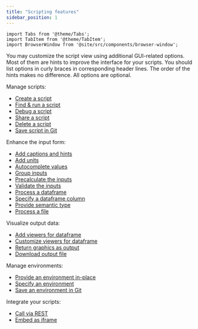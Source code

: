 ```yaml
---
title: "Scripting features"
sidebar_position: 1
---
```


```mdx-code-block
import Tabs from '@theme/Tabs';
import TabItem from '@theme/TabItem';
import BrowserWindow from '@site/src/components/browser-window';
```

You may customize the script view using additional GUI-related options.
Most of them are hints to improve the interface for your scripts.
You should list options in curly braces in corresponding header lines.
The order of the hints makes no difference. All options are optional.

Manage scripts:

- [Create a script](./create-script.mdx)
- [Find & run a script](./find-script.mdx)
- [Debug a script](./debug-script.mdx)
- [Share a script](./sharing-script.mdx)
- [Delete a script](./delete-script.mdx)
- [Save script in Git](./convert-script-to-package-function.mdx) 

Enhance the input form:

- [Add captions and hints](./add-captions.mdx)
- [Add units](./specify-units.mdx)
- [Autocomplete values](./autocomplete-values.mdx)
- [Group inputs](./group-inputs.mdx)
- [Precalculate the inputs](./precalculate-inputs.mdx)
- [Validate the inputs](./validate-inputs.mdx)
- [Process a dataframe](./process-dataframe.mdx)
- [Specify a dataframe column](./use-column-inputs.mdx)
- [Provide semantic type](./detect-semantic-type.mdx)
- [Process a file](./input-file.mdx)

Visualize output data:

- [Add viewers for dataframe](./add-viewers.mdx)
- [Customize viewers for dataframe](./customize-viewers.mdx)
- [Return graphics as output](./generate-graphics.mdx)
- [Download output file](./generate-file.mdx)

Manage environments: 
- [Provide an environment in-place](./store-env-in-code.mdx)
- [Specify an environment](./specify-env.mdx)
- [Save an environment in Git](./share-env.mdx)

Integrate your scripts:

- [Call via REST](./call-via-rest.mdx)
- [Embed as iframe](./embed-as-iframe.mdx)